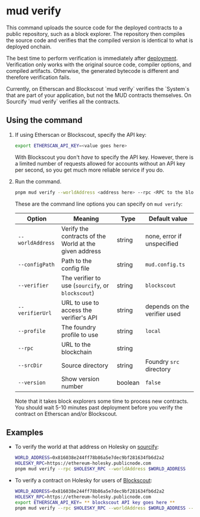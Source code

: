 
# mud verify

This command uploads the source code for the deployed contracts to a public repository, such as a block explorer.
The repository then compiles the source code and verifies that the compiled version is identical to what is deployed onchain.

The best time to perform verification is immediately after [deployment](./deploy).
Verification only works with the original source code, compiler options, and compiled artifacts.
Otherwise, the generated bytecode is different and therefore verification fails.

<Callout type="info" emoji="ℹ️">
  Currently, on Etherscan and Blockscout `mud verify` verifies the `System`s that are part of your application, but not
  the MUD contracts themselves. On Sourcify `mud verify` verifies all the contracts.
</Callout>

## Using the command

1. If using Etherscan or Blockscout, specify the API key:

   ```sh copy
   export ETHERSCAN_API_KEY=<value goes here>
   ```

   With Blockscout you don't _have_ to specify the API key.
   However, there is a limited number of requests allowed for accounts without an API key per second, so you get much more reliable service if you do.

1. Run the command.

   ```sh copy
   pnpm mud verify --worldAddress <address here> --rpc <RPC to the blockchain> [--verifier <verifier>]
   ```

   These are the command line options you can specify on `mud verify`:

   | Option           | Meaning                                                | Type    | Default value                |
   | ---------------- | ------------------------------------------------------ | ------- | ---------------------------- |
   | `--worldAddress` | Verify the contracts of the World at the given address | string  | none, error if unspecified   |
   | `--configPath`   | Path to the config file                                | string  | `mud.config.ts`              |
   | `--verifier`     | The verifier to use (`sourcify`, or `blockscout`)      | string  | `blockscout`                 |
   | `--verifierUrl`  | URL to use to access the verifier's API                | string  | depends on the verifier used |
   | `--profile`      | The foundry profile to use                             | string  | `local`                      |
   | `--rpc`          | URL to the blockchain                                  | string  |                              |
   | `--srcDir`       | Source directory                                       | string  | Foundry `src` directory      |
   | `--version`      | Show version number                                    | boolean | `false`                      |

   Note that it takes block explorers some time to process new contracts.
   You should wait 5-10 minutes past deployment before you verify the contract on Etherscan and/or Blockscout.

## Examples

- To verify the world at that address on Holesky on [sourcify](https://sourcify.dev/):

  ```sh
  WORLD_ADDRESS=0x816038e244ff78b86a5e7dec9bf281634fb6d2a2
  HOLESKY_RPC=https://ethereum-holesky.publicnode.com
  pnpm mud verify --rpc $HOLESKY_RPC --worldAddress $WORLD_ADDRESS
  ```

- To verify a contract on Holesky for users of [Blockscout](https://www.blockscout.com/):

  ```sh
  WORLD_ADDRESS=0x816038e244ff78b86a5e7dec9bf281634fb6d2a2
  HOLESKY_RPC=https://ethereum-holesky.publicnode.com
  export ETHERSCAN_API_KEY= ** blockscout API key goes here **
  pnpm mud verify --rpc $HOLESKY_RPC --worldAddress $WORLD_ADDRESS --verifier blockscout --verifier-url https://eth-holesky.blockscout.com/api
  ```
